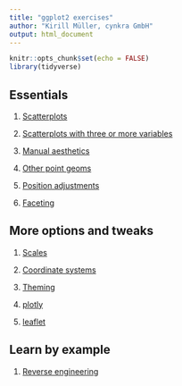 ```yaml
---
title: "ggplot2 exercises"
author: "Kirill Müller, cynkra GmbH"
output: html_document
---
```


```r
knitr::opts_chunk$set(echo = FALSE)
library(tidyverse)
```

## Essentials

1. [Scatterplots](scatter.html)
  
1. [Scatterplots with three or more variables](scatter3.html)
        
1. [Manual aesthetics](manual.html)

1. [Other point geoms](geoms.html)
   
1. [Position adjustments](position.html)

1. [Faceting](facet.html)

## More options and tweaks

1. [Scales](scales.html)

1. [Coordinate systems](coord.html)

1. [Theming](theme.html)

1. [plotly](plotly.html)

1. [leaflet](leaflet.html)

## Learn by example

1. [Reverse engineering](reverse.html)
